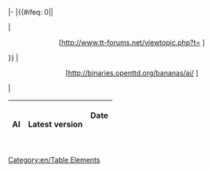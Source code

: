 <includeonly>|-
|{{#ifeq: 0|{{{4}}}|<center>{{{1}}}</center>|<center>[http://www.tt-forums.net/viewtopic.php?t={{{4}}} {{{1}}}]</center>}}
|<center>[http://binaries.openttd.org/bananas/ai/{{{5}}} {{{2}}}]</center>
|<center>{{{3}}}</center></includeonly>
<noinclude>
{|border="1" 
 ! scope="col" | AI
 ! scope="col" | Latest version 
 ! scope="col" | Date
 {{en/Community/AI/AI general|NoAI|0.7.0|January 2009|41382|noai.tar.gz}}
 {{en/Community/AI/AI general|AI without forum link|1|July 2011|0|ai.tar.gz}}
|}
[[Category:en/Table Elements]]
</noinclude>